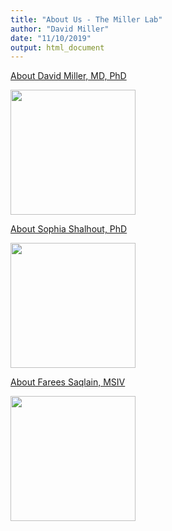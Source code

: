 ```yaml
---
title: "About Us - The Miller Lab"
author: "David Miller"
date: "11/10/2019"
output: html_document
---
```


[About David Miller, MD, PhD](/DMM_bio)

<img src="/images/DMM_pic.jpg" width="200" height="200" />

[About Sophia Shalhout, PhD](/SZS_bio)

<img src="/images/SZS.png" width="200" height="200" />

[About Farees Saqlain, MSIV](/FS_bio)

<img src="/images/FS.jpg" width="200" height="200" />
